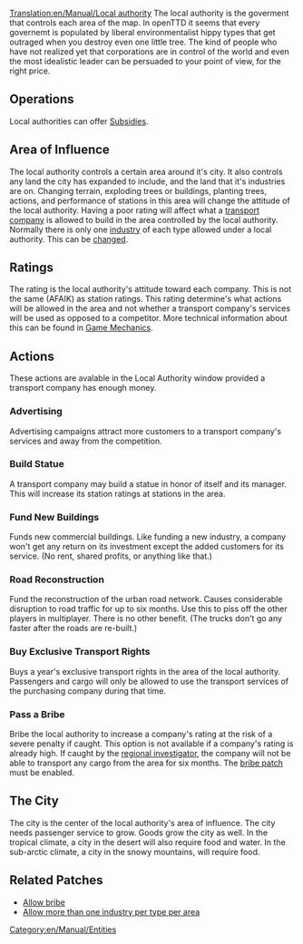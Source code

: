 [[Translation:en/Manual/Local authority]]
The local authority is the goverment that controls each area of the map. In openTTD it seems that every governemt is populated by liberal environmentalist hippy types that get outraged when you destroy even one little tree. The kind of people who have not realized yet that corporations are in control of the world and even the most idealistic leader can be persuaded to your point of view, for the right price. 

==Operations==
Local authorities can offer [[en/Manual/Subsidy|Subsidies]].

==Area of Influence==
The local authority controls a certain area around it's city. It also controls any land the city has expanded to include, and the land that it's industries are on. Changing terrain, exploding trees or buildings, planting trees, actions, and performance of stations in this area will change the attitude of the local authority. Having a poor rating will affect what a [[en/Manual/Transport company|transport company]] is allowed to build in the area controlled by the local authority. Normally there is only one [[en/Manual/Industries|industry]] of each type allowed  under a local authority. This can be [[en/Archive/Manual/Settings/Multiple industries per town|changed]].

==Ratings==
The rating is the local authority's attitude toward each company. This is not the same (AFAIK) as station ratings. This rating determine's what actions will be allowed in the area and not whether a transport company's services will be used as opposed to a competitor.
More technical information about this can be found in [[en/Manual/Game Mechanics/Main Page|Game Mechanics]].

==Actions==
These actions are avalable in the Local Authority window provided a transport company has enough money.

===Advertising===
Advertising campaigns attract more customers to a transport company's services and away from the competition.

===Build Statue===
A transport company may build a statue in honor of itself and its manager. This will increase its station ratings at stations in the area.

===Fund New Buildings===
Funds new commercial buildings. Like funding a new industry, a company won't get any return on its investment except the added customers for its service. (No rent, shared profits, or anything like that.)

===Road Reconstruction===
Fund the reconstruction of the urban road network. Causes considerable disruption to road traffic for up to six months. Use this to piss off the other players in multiplayer. There is no other benefit. (The trucks don't go any faster after the roads are re-built.)

===Buy Exclusive Transport Rights===
Buys a year's exclusive transport rights in the area of the local authority. Passengers and cargo will only be allowed to use the transport services of the purchasing company during that time.

===Pass a Bribe===
Bribe the local authority to increase a company's rating at the risk of a severe penalty if caught. This option is not available if a company's rating is already high. If caught by the [[en/Archive/Manual/Regional Investigator|regional investigator]], the company will not be able to transport any cargo from the area for six months. The [[en/Archive/Manual/Settings/Bribe authority|bribe patch]] must be enabled.

==The City==
The city is the center of the local authority's area of influence.
The city needs passenger service to grow. Goods grow the city as well. In the tropical climate, a city in the desert will also require food and water. In the sub-arctic climate, a city in the snowy mountains, will require food.

==Related Patches==
*[[en/Archive/Manual/Settings/Bribe authority|Allow bribe]]
*[[en/Archive/Manual/Settings/Multiple industries per town|Allow more than one industry per type per area]]

[[Category:en/Manual/Entities]]